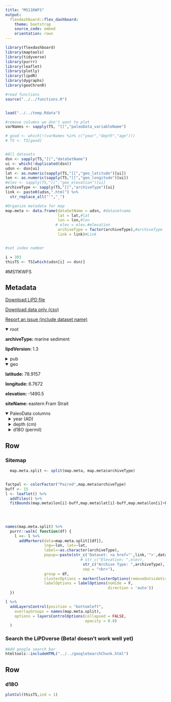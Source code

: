 ```yaml
---
title: "MS11KWFS"
output: 
  flexdashboard::flex_dashboard:
    theme: bootstrap
    source_code: embed
    orientation: rows
---
```


```r
library(flexdashboard)
library(maptools)
library(tidyverse)
library(purrr)
library(leaflet)
library(plotly)
library(lipdR)
library(dygraphs)
library(geoChronR)

#read functions
source("../../functions.R")


load("../../temp.Rdata")

#remove columns we don't want to plot
varNames <- sapply(TS, "[[","paleoData_variableName")

# good <- which(!(varNames %in% c("year","depth","age")))
# TS <- TS[good]


#All datasets
dsn <- sapply(TS,"[[","dataSetName")
ui <- which(!duplicated(dsn))
udsn <- dsn[ui]
lat <- as.numeric(sapply(TS,"[[","geo_latitude")[ui])
lon <- as.numeric(sapply(TS,"[[","geo_longitude")[ui])
#elev <- sapply(TS,"[[","geo_elevation")[ui]
archiveType <- sapply(TS,"[[","archiveType")[ui]
link <- paste0(udsn,".html") %>% 
  str_replace_all("'","_")

#Organize metadata for map
map.meta <- data.frame(dataSetName = udsn, #datasetname
                       lat = lat,#lat
                       lon = lon,#lon
                      # elev = elev,#elevation
                       archiveType = factor(archiveType),#archiveType
                       link = link)#Link


#set index number

i = 393
thisTS <- TS[which(udsn[i] == dsn)]
```
#MS11KWFS

Metadata {.sidebar}
-------------------------------------
[Download LiPD file](MS11KWFS.lpd)
            

[Download data only (csv)](MS11KWFS.csv)
            

[Report an issue (include dataset name)](https://github.com/nickmckay/LiPDverse/issues)

<details open style="margin-left: 0px">
<summary>root</summary>
<p style="margin-left: 0px"><strong>archiveType: </strong>marine sediment
<p style="margin-left: 0px"><strong>lipdVersion: </strong>1.3
</details>
<details>
<summary>pub</summary>
<details style="margin-left: 10px">
<summary>pub1</summary>
<p style="margin-left: 10px"><strong>author: </strong>Werner, K.
<p style="margin-left: 10px"><strong>pubYear: </strong>NA
<p style="margin-left: 10px"><strong>DOI: </strong>10.1016/j.palaeo.2011.05.030
</details>
<details style="margin-left: 10px">
<summary>pub2</summary>
<p style="margin-left: 10px"><strong>pubYear: </strong>NA
</details>
</details>
<details open style="margin-left: 0px">
<summary>geo</summary>
<p style="margin-left: 0px"><strong>latitude: </strong>78.9157
<p style="margin-left: 0px"><strong>longitude: </strong>6.7672
<p style="margin-left: 0px"><strong>elevation: </strong>-1490.5
<p style="margin-left: 0px"><strong>siteName: </strong>eastern Fram Strait
</details>
<details open>
<summary>PaleoData columns</summary>
<details style="margin-left: 10px">
<summary>year (AD)</summary>
<p style="margin-left: 10px"><strong>TSid: </strong>MATc0ebe08901
<p style="margin-left: 10px"><strong>variableName: </strong>year
<p style="margin-left: 10px"><strong>units: </strong>AD
<p style="margin-left: 10px"><strong>description: </strong>Year AD
</details>
<details style="margin-left: 10px">
<summary>depth (cm)</summary>
<p style="margin-left: 10px"><strong>TSid: </strong>MATf572b058f7
<p style="margin-left: 10px"><strong>variableName: </strong>depth
<p style="margin-left: 10px"><strong>units: </strong>cm
<p style="margin-left: 10px"><strong>description: </strong>depth
</details>
<details style="margin-left: 10px">
<summary>d18O (permil)</summary>
<p style="margin-left: 10px"><strong>TSid: </strong>MS11KWFS01
<p style="margin-left: 10px"><strong>variableName: </strong>d18O
<p style="margin-left: 10px"><strong>units: </strong>permil
<p style="margin-left: 10px"><strong>description: </strong>carbonate
<details>
<summary>interpretation</summary>
<details style="margin-left: 20px">
<summary>1</summary>
<p style="margin-left: 20px"><strong>basis: </strong>NaN
<p style="margin-left: 20px"><strong>interpDirection: </strong>decrease/increase
<p style="margin-left: 20px"><strong>scope: </strong>climate
<p style="margin-left: 20px"><strong>seasonality: </strong>summer
<p style="margin-left: 20px"><strong>variable: </strong>temperature/d18Osw
<p style="margin-left: 20px"><strong>variableDetail: </strong>sub surface
<p style="margin-left: 20px"><strong>direction: </strong>decrease/increase
</details>
<details style="margin-left: 20px">
<summary>2</summary>
<p style="margin-left: 20px"><strong>basis: </strong>Urey, H. C. 1948. Oxygen isotopes in nature and in the laboratory. Science, 108:489?496.
<p style="margin-left: 20px"><strong>coefficient: </strong>NaN
<p style="margin-left: 20px"><strong>direction: </strong>negative
<p style="margin-left: 20px"><strong>equilibriumEvidence: </strong>NaN
<p style="margin-left: 20px"><strong>fraction: </strong>NaN
<p style="margin-left: 20px"><strong>inferredMaterial: </strong>seawater
<p style="margin-left: 20px"><strong>integrationTime: </strong>NaN
<p style="margin-left: 20px"><strong>integrationTimeBasis: </strong>NaN
<p style="margin-left: 20px"><strong>integrationTimeUncertainty: </strong>NaN
<p style="margin-left: 20px"><strong>integrationTimeUncertaintyType: </strong>NaN
<p style="margin-left: 20px"><strong>integrationTimeUnits: </strong>NaN
<p style="margin-left: 20px"><strong>mathematicalRelation: </strong>nonlinear
<p style="margin-left: 20px"><strong>scope: </strong>isotope
<p style="margin-left: 20px"><strong>seasonality: </strong>not applicable (always)
<p style="margin-left: 20px"><strong>variable: </strong>T_water
<p style="margin-left: 20px"><strong>rank: </strong>NA
</details>
<details style="margin-left: 20px">
<summary>3</summary>
<p style="margin-left: 20px"><strong>basis: </strong>Urey, H. C. 1948. Oxygen isotopes in nature and in the laboratory. Science, 108:489?496.
<p style="margin-left: 20px"><strong>coefficient: </strong>NaN
<p style="margin-left: 20px"><strong>direction: </strong>negative
<p style="margin-left: 20px"><strong>equilibriumEvidence: </strong>NaN
<p style="margin-left: 20px"><strong>fraction: </strong>NaN
<p style="margin-left: 20px"><strong>inferredMaterial: </strong>calcite; sea (sub)surface water
<p style="margin-left: 20px"><strong>integrationTime: </strong>NaN
<p style="margin-left: 20px"><strong>integrationTimeBasis: </strong>NaN
<p style="margin-left: 20px"><strong>integrationTimeUncertainty: </strong>NaN
<p style="margin-left: 20px"><strong>integrationTimeUncertaintyType: </strong>NaN
<p style="margin-left: 20px"><strong>integrationTimeUnits: </strong>NaN
<p style="margin-left: 20px"><strong>mathematicalRelation: </strong>non-linear
<p style="margin-left: 20px"><strong>scope: </strong>isotope
<p style="margin-left: 20px"><strong>seasonality: </strong>not applicable (always)
<p style="margin-left: 20px"><strong>variable: </strong>seawater_isotope
<p style="margin-left: 20px"><strong>rank: </strong>NA
</details>
<details style="margin-left: 20px">
<summary>4</summary>
<p style="margin-left: 20px"><strong>basis: </strong>Spero, H.J., Bijma, J., Lea, D.W., Bemis, B.E., 1997. Effect of seawater carbonate concentration on foraminiferal carbon and oxygen isotopes. Nature 390, 497-500.
<p style="margin-left: 20px"><strong>coefficient: </strong>NaN
<p style="margin-left: 20px"><strong>direction: </strong>negative
<p style="margin-left: 20px"><strong>equilibriumEvidence: </strong>NaN
<p style="margin-left: 20px"><strong>fraction: </strong>NaN
<p style="margin-left: 20px"><strong>inferredMaterial: </strong>calcite; sea (sub)surface water
<p style="margin-left: 20px"><strong>integrationTime: </strong>NaN
<p style="margin-left: 20px"><strong>integrationTimeBasis: </strong>NaN
<p style="margin-left: 20px"><strong>integrationTimeUncertainty: </strong>NaN
<p style="margin-left: 20px"><strong>integrationTimeUncertaintyType: </strong>NaN
<p style="margin-left: 20px"><strong>integrationTimeUnits: </strong>NaN
<p style="margin-left: 20px"><strong>mathematicalRelation: </strong>linear
<p style="margin-left: 20px"><strong>scope: </strong>isotope
<p style="margin-left: 20px"><strong>seasonality: </strong>not applicable (always)
<p style="margin-left: 20px"><strong>variable: </strong>Carbonate_ion_concentration
<p style="margin-left: 20px"><strong>rank: </strong>NA
</details>
</details>
</details>

Row {.tabset .tabset-fade}
-----------------------------------------------------------------------

### Sitemap

```r
  map.meta.split <- split(map.meta, map.meta$archiveType)


factpal <- colorFactor("Paired",map.meta$archiveType)
buff <- 15
l <- leaflet() %>% 
  addTiles() %>% 
  fitBounds(map.meta$lon[i]-buff,map.meta$lat[i]-buff,map.meta$lon[i]+buff,map.meta$lat[i]+buff)
  

  
  
names(map.meta.split) %>%
  purrr::walk( function(df) {
    l <<- l %>%
      addMarkers(data=map.meta.split[[df]],
                 lng=~lon, lat=~lat,
                 label=~as.character(archiveType),
                 popup=~paste(str_c('Dataset: <a href="',link,'">',dataSetName,'</a>'),
                                 # str_c("Elevation: ",elev),
                                  str_c("Archive Type: ",archiveType),
                                  sep = "<br>"),
                 group = df,
                 clusterOptions = markerClusterOptions(removeOutsideVisibleBounds = F),
                 labelOptions = labelOptions(noHide = F,
                                             direction = 'auto'))
  })

l %>%
  addLayersControl(position = "bottomleft",
    overlayGroups = names(map.meta.split),
    options = layersControlOptions(collapsed = FALSE,
                                   opacity = 0.8)
  )
```

### Search the LiPDverse (Beta! doesn't work well yet)
```r
#Add google search bar
htmltools::includeHTML("../../googleSearchChunk.html")
```


Row {.tabset .tabset-fade}
-----------------------------------------------------------------------

### d18O
```r
plotCol(thisTS,ind = 1)
```
